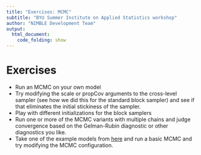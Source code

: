 ```yaml
---
title: "Exercises: MCMC"
subtitle: "BYU Summer Institute on Applied Statistics workshop"
author: "NIMBLE Development Team"
output:
  html_document:
    code_folding: show
---
```


# Exercises

 - Run an MCMC on your own model
 - Try modifying the scale or propCov arguments to the cross-level sampler (see how we did this for the standard block sampler) and see if that eliminates the initial stickiness of the sampler.
 - Play with different initializations for the block samplers
 - Run one or more of the MCMC variants with multiple chains and judge convergence based on the Gelman-Rubin diagnostic or other diagnostics you like.
 - Take one of the example models from [here](modules/example_models_slides.html) and run a basic MCMC and try modifying the MCMC configuration.

